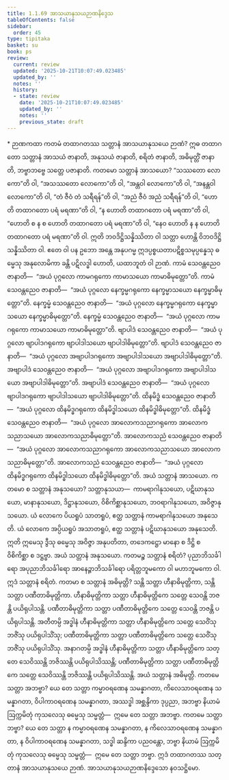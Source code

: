 ```yaml
---
title: 1.1.69 အာသယာနုသယဉာဏနိဒ္ဒေသ
tableOfContents: false
sidebar:
  order: 45
type: tipitaka
basket: su
book: ps
review:
  current: review
  updated: '2025-10-21T10:07:49.023485'
  updated_by: ''
  notes: ''
  history:
  - state: review
    date: '2025-10-21T10:07:49.023485'
    updated_by: ''
    notes: ''
    previous_state: draft
---
```



<DynamicBreadcrumb />


<ReviewStatus review={frontmatter.review} showDetails={true} />

<HypothesisAnnotation frontmatter={frontmatter} />

<Paragraph type="center" book="ps">
* ဉာဏကထာ
</Paragraph>


<Division number="113" book="ps" e="ch" v="26" p="117">

<Paragraph number="670" book="ps">
ကတမံ <Emphasis>တထာဂတဿ သတ္တာနံ အာသယာနုသယေ ဉာဏံ</Emphasis>? ဣဓ တထာဂတော သတ္တာနံ အာသယံ ဇာနာတိ, အနုသယံ ဇာနာတိ, စရိတံ ဇာနာတိ, အဓိမုတ္တိံ ဇာနာတိ, ဘဗ္ဗာဘဗ္ဗေ သတ္တေ ပဇာနာတိ. ကတမော သတ္တာနံ အာသယော? “သဿတော လောကော”တိ ဝါ, “အသဿတော လောကော”တိ ဝါ, “အန္တဝါ လောကော”တိ ဝါ, “အနန္တဝါ လောကော”တိ ဝါ, “တံ ဇီဝံ တံ သရီရန်”တိ ဝါ, “အညံ ဇီဝံ အညံ သရီရန်”တိ ဝါ, “ဟောတိ တထာဂတော ပရံ မရဏာ”တိ ဝါ, “န ဟောတိ တထာဂတော ပရံ မရဏာ”တိ ဝါ, “ဟောတိ စ န စ ဟောတိ တထာဂတော ပရံ မရဏာ”တိ ဝါ, “နေဝ ဟောတိ န န ဟောတိ တထာဂတော ပရံ မရဏာ”တိ ဝါ. ဣတိ ဘဝဒိဋ္ဌိသန္နိဿိတာ ဝါ သတ္တာ ဟောန္တိ ဝိဘဝဒိဋ္ဌိသန္နိဿိတာ ဝါ.
</Paragraph>

<Paragraph number="671" book="ps">
ဧတေ ဝါ ပန ဥဘော အန္တေ အနုပဂမ္မ ဣဒပ္ပစ္စယတာပဋိစ္စသမုပ္ပန္နေသု ဓမ္မေသု အနုလောမိကာ ခန္တိ ပဋိလဒ္ဓါ ဟောတိ, ယထာဘူတံ ဝါ ဉာဏံ. ကာမံ သေဝန္တညေဝ ဇာနာတိ—  “အယံ ပုဂ္ဂလော ကာမဂရုကော ကာမာသယော ကာမာဓိမုတ္တော”တိ. ကာမံ သေဝန္တညေဝ ဇာနာတိ—  “အယံ ပုဂ္ဂလော နေက္ခမ္မဂရုကော နေက္ခမ္မာသယော နေက္ခမ္မာဓိမုတ္တော”တိ. နေက္ခမ္မံ သေဝန္တညေဝ ဇာနာတိ—  “အယံ ပုဂ္ဂလော နေက္ခမ္မဂရုကော နေက္ခမ္မာသယော နေက္ခမ္မာဓိမုတ္တော”တိ. နေက္ခမ္မံ သေဝန္တညေဝ ဇာနာတိ—  “အယံ ပုဂ္ဂလော ကာမဂရုကော ကာမာသယော ကာမာဓိမုတ္တော”တိ. ဗျာပါဒံ သေဝန္တညေဝ ဇာနာတိ—  “အယံ ပုဂ္ဂလော ဗျာပါဒဂရုကော ဗျာပါဒါသယော ဗျာပါဒါဓိမုတ္တော”တိ. ဗျာပါဒံ သေဝန္တညေဝ ဇာနာတိ—  “အယံ ပုဂ္ဂလော အဗျာပါဒဂရုကော အဗျာပါဒါသယော အဗျာပါဒါဓိမုတ္တော”တိ. အဗျာပါဒံ သေဝန္တညေဝ ဇာနာတိ—  “အယံ ပုဂ္ဂလော အဗျာပါဒဂရုကော အဗျာပါဒါသယော အဗျာပါဒါဓိမုတ္တော”တိ. အဗျာပါဒံ သေဝန္တညေဝ ဇာနာတိ—  “အယံ ပုဂ္ဂလော ဗျာပါဒဂရုကော ဗျာပါဒါသယော ဗျာပါဒါဓိမုတ္တော”တိ. ထိနမိဒ္ဓံ သေဝန္တညေဝ ဇာနာတိ—  “အယံ ပုဂ္ဂလော ထိနမိဒ္ဓဂရုကော ထိနမိဒ္ဓါသယော ထိနမိဒ္ဓါဓိမုတ္တော”တိ. ထိနမိဒ္ဓံ သေဝန္တညေဝ ဇာနာတိ—  “အယံ ပုဂ္ဂလော အာလောကသညာဂရုကော အာလောကသညာသယော အာလောကသညာဓိမုတ္တော”တိ. အာလောကသညံ သေဝန္တညေဝ ဇာနာတိ—  “အယံ ပုဂ္ဂလော အာလောကသညာဂရုကော အာလောကသညာသယော အာလောကသညာဓိမုတ္တော”တိ. အာလောကသညံ သေဝန္တညေဝ ဇာနာတိ—  “အယံ ပုဂ္ဂလော ထိနမိဒ္ဓဂရုကော ထိနမိဒ္ဓါသယော ထိနမိဒ္ဓါဓိမုတ္တော”တိ. အယံ <Emphasis>သတ္တာနံ အာသယော</Emphasis>.
</Paragraph>

</Division>
<Division number="114" book="ps" e="ch" v="26" p="119">

<Paragraph number="672" book="ps">
ကတမော စ <Emphasis>သတ္တာနံ အနုသယော</Emphasis>? သတ္တာနုသယာ—  ကာမရာဂါနုသယော, ပဋိဃာနုသယော, မာနာနုသယော, ဒိဋ္ဌာနုသယော, ဝိစိကိစ္ဆာနုသယော, ဘဝရာဂါနုသယော, အဝိဇ္ဇာနုသယော. ယံ လောကေ ပိယရူပံ သာတရူပံ, ဧတ္ထ သတ္တာနံ ကာမရာဂါနုသယော အနုသေတိ. ယံ လောကေ အပ္ပိယရူပံ အသာတရူပံ, ဧတ္ထ သတ္တာနံ ပဋိဃာနုသယော အနုသေတိ. ဣတိ ဣမေသု ဒွီသု ဓမ္မေသု အဝိဇ္ဇာ အနုပတိတာ, တဒေကဋ္ဌော မာနော စ ဒိဋ္ဌိ စ ဝိစိကိစ္ဆာ စ ဒဋ္ဌဗ္ဗာ. အယံ သတ္တာနံ အနုသယော.
</Paragraph>

<Paragraph number="673" book="ps">
ကတမဉ္စ <Emphasis>သတ္တာနံ စရိတံ</Emphasis>? ပုညာဘိသင်္ခါရော အပုညာဘိသင်္ခါရော အာနေဉ္ဇာဘိသင်္ခါရော ပရိတ္တဘူမကော ဝါ မဟာဘူမကော ဝါ. ဣဒံ သတ္တာနံ စရိတံ.
</Paragraph>

</Division>
<Division number="115" book="ps" e="ch" v="26" p="119">

<Paragraph number="674" book="ps">
ကတမာ စ <Emphasis>သတ္တာနံ အဓိမုတ္တိ</Emphasis>? သန္တိ သတ္တာ ဟီနာဓိမုတ္တိကာ, သန္တိ သတ္တာ ပဏီတာဓိမုတ္တိကာ. ဟီနာဓိမုတ္တိကာ သတ္တာ ဟီနာဓိမုတ္တိကေ သတ္တေ သေဝန္တိ ဘဇန္တိ ပယိရုပါသန္တိ. ပဏီတာဓိမုတ္တိကာ သတ္တာ ပဏီတာဓိမုတ္တိကေ သတ္တေ သေဝန္တိ ဘဇန္တိ ပယိရုပါသန္တိ. အတီတမ္ပိ အဒ္ဓါနံ ဟီနာဓိမုတ္တိကာ သတ္တာ ဟီနာဓိမုတ္တိကေ သတ္တေ သေဝိံသု ဘဇိံသု ပယိရုပါသိံသု; ပဏီတာဓိမုတ္တိကာ သတ္တာ ပဏီတာဓိမုတ္တိကေ သတ္တေ သေဝိံသု ဘဇိံသု ပယိရုပါသိံသု. အနာဂတမ္ပိ အဒ္ဓါနံ ဟီနာဓိမုတ္တိကာ သတ္တာ ဟီနာဓိမုတ္တိကေ သတ္တေ သေဝိဿန္တိ ဘဇိဿန္တိ ပယိရုပါသိဿန္တိ; ပဏီတာဓိမုတ္တိကာ သတ္တာ ပဏီတာဓိမုတ္တိကေ သတ္တေ သေဝိဿန္တိ ဘဇိဿန္တိ ပယိရုပါသိဿန္တိ. အယံ သတ္တာနံ အဓိမုတ္တိ.
</Paragraph>

<Paragraph number="675" book="ps">
ကတမေ <Emphasis>သတ္တာ အဘဗ္ဗာ</Emphasis>? ယေ တေ သတ္တာ ကမ္မာဝရဏေန သမန္နာဂတာ, ကိလေသာဝရဏေန သမန္နာဂတာ, ဝိပါကာဝရဏေန သမန္နာဂတာ, အဿဒ္ဓါ အစ္ဆန္ဒိကာ ဒုပ္ပညာ, အဘဗ္ဗာ နိယာမံ ဩက္ကမိတုံ ကုသလေသု ဓမ္မေသု သမ္မတ္တံ—  ဣမေ တေ သတ္တာ အဘဗ္ဗာ.
</Paragraph>

<Paragraph number="676" book="ps">
ကတမေ <Emphasis>သတ္တာ ဘဗ္ဗာ</Emphasis>? ယေ တေ သတ္တာ န ကမ္မာဝရဏေန သမန္နာဂတာ, န ကိလေသာဝရဏေန သမန္နာဂတာ, န ဝိပါကာဝရဏေန သမန္နာဂတာ, သဒ္ဓါ ဆန္ဒိကာ ပညဝန္တော, ဘဗ္ဗာ နိယာမံ ဩက္ကမိတုံ ကုသလေသု ဓမ္မေသု သမ္မတ္တံ—  ဣမေ တေ သတ္တာ ဘဗ္ဗာ. ဣဒံ တထာဂတဿ သတ္တာနံ အာသယာနုသယေ ဉာဏံ.

</Paragraph>
</Division>

<Paragraph number="677" type="center" book="ps">
အာသယာနုသယဉာဏနိဒ္ဒေသော နဝသဋ္ဌိမော.
</Paragraph>